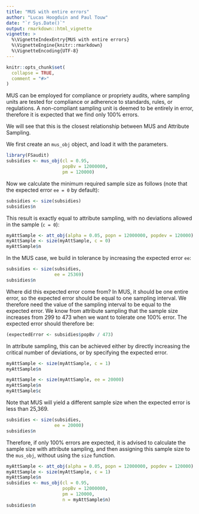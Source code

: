 ```yaml
---
title: "MUS with entire errors"
author: "Lucas Hoogduin and Paul Touw"
date: "`r Sys.Date()`"
output: rmarkdown::html_vignette
vignette: >
  %\VignetteIndexEntry{MUS with entire errors}
  %\VignetteEngine{knitr::rmarkdown}
  %\VignetteEncoding{UTF-8}
---
```


```r
knitr::opts_chunk$set(
  collapse = TRUE,
  comment = "#>"
)
```

MUS can be employed for compliance or propriety audits, where sampling units are tested for compliance or adherence to standards, rules, or regulations. A non-compliant sampling unit is deemed to be entirely in error, therefore it is expected that we find only 100\% errors. 

We will see that this is the closest relationship between MUS and Attribute Sampling.

We first create an `mus_obj` object, and load it with the parameters.
```r
library(FSaudit)
subsidies <- mus_obj(cl = 0.95, 
                     popBv = 12000000, 
                     pm = 120000)
```
Now we calculate the minimum required sample size as follows (note that the expected error `ee = 0` by default):
```r
subsidies <- size(subsidies)
subsidies$n
```
This result is exactly equal to attribute sampling, with no deviations allowed in the sample (`c = 0`):
```r
myAttSample <- att_obj(alpha = 0.05, popn = 12000000, popdev = 120000)
myAttSample <- size(myAttSample, c = 0)
myAttSample$n
```
In the MUS case, we build in tolerance by increasing the expected error `ee`:
```r
subsidies <- size(subsidies,
                  ee = 25369)
subsidies$n
```
Where did this expected error come from? In MUS, it should be one entire error, so the expected error should be equal to one sampling interval. We therefore need the value of the sampling interval to be equal to the expected error. We know from attribute sampling that the sample size increases from 299 to 473 when we want to tolerate one 100\% error. The expected error should therefore be:
```r
(expectedError <- subsidies$popBv / 473)
```
In attribute sampling, this can be achieved either by directly increasing the critical number of deviations, or by specifying the expected error.
```r
myAttSample <- size(myAttSample, c = 1)
myAttSample$n
```
```r
myAttSample <- size(myAttSample, ee = 20000)
myAttSample$n
myAttSample$c
```
Note that MUS will yield a different sample size when the expected error is less than 25,369.
```r
subsidies <- size(subsidies,
                  ee = 20000)
subsidies$n
```
Therefore, if only 100\% errors are expected, it is advised to calculate the sample size with attribute sampling, and then assigning this sample size to the `mus_obj`, without using the `size` function.
```r
myAttSample <- att_obj(alpha = 0.05, popn = 12000000, popdev = 120000)
myAttSample <- size(myAttSample, c = 1)
myAttSample$n
subsidies <- mus_obj(cl = 0.95, 
                     popBv = 12000000, 
                     pm = 120000,
                     n = myAttSample$n)
subsidies$n
```


